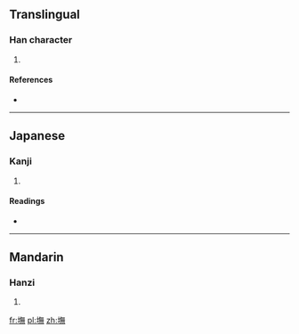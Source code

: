 ==Translingual==

===Han character===
{{Han char|rn=32|rad=土|as=12|sn=15|four=|canj=土人廿火 (GOTF)|ids=⿰[[土]][[無]]}}

# {{defn|Han|sort=土12}}

====References====
* {{Han ref|kx=0239.160|dkj=05486|dj=0479.010|hdz=10488.010|uh=58B2|ud=22706}}

----

==Japanese==

===Kanji===
{{ja-kanji|grade=|rs=土12}}

# {{defn|lang=ja|sort=土12}}

====Readings====
* {{ja-readings|on=[[ぼ]] (bo), [[も]] (mo), [[ぶ]] (bu), [[む]] (mu)|kun=}}

----

==Mandarin==

===Hanzi===
{{cmn-hanzi|pin=[[wǔ]] ([[wu3]])|wg=wu<sup>3</sup>}}

# {{defn|lang=cmn|sort=土12}}

[[fr:墲]]
[[pl:墲]]
[[zh:墲]]